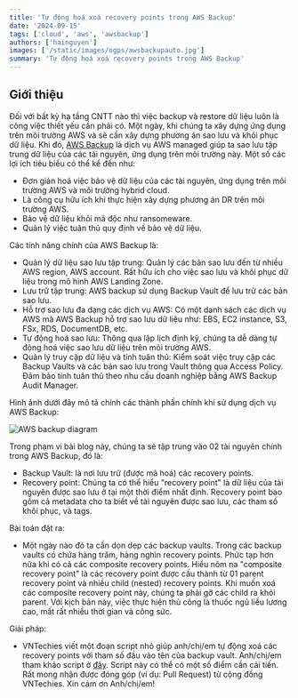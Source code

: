 ```yaml
---
title: 'Tự động hoá xoá recovery points trong AWS Backup'
date: '2024-09-15'
tags: ['cloud', 'aws', 'awsbackup']
authors: ['hainguyen']
images: ['/static/images/ogps/awsbackupauto.jpg']
summary: 'Tự động hoá xoá recovery points trong AWS Backup'
---
```


## Giới thiệu

Đối với bất kỳ hạ tầng CNTT nào thì việc backup và restore dữ liệu luôn là công việc thiết yếu cần phải có. Một ngày, khi chúng ta xây dựng ứng dụng trên môi trường AWS và sẽ cần xây dựng phương án sao lưu và khôi phục dữ liệu.
Khi đó, [AWS Backup](https://aws.amazon.com/vi/backup/) là dịch vụ AWS managed giúp ta sao lưu tập trung dữ liệu của các tài nguyên, ứng dụng trên môi trường này. Một số các lợi ích tiêu biểu có thể kể đến như:

- Đơn giản hoá việc bảo vệ dữ liệu của các tài nguyên, ứng dụng trên môi trường AWS và môi trường hybrid cloud.
- Là công cụ hữu ích khi thực hiện xây dựng phương án DR trên môi trường AWS.
- Bảo vệ dữ liệu khỏi mã độc như ransomeware.
- Quản lý việc tuân thủ quy định về bảo vệ dữ liệu.

Các tính năng chính của AWS Backup là:
- Quản lý dữ liệu sao lưu tập trung: Quản lý các bản sao lưu đến từ nhiều AWS region, AWS account. Rất hữu ích cho việc sao lưu và khôi phục dữ liệu trong mô hình AWS Landing Zone.
- Lưu trữ tập trung: AWS backup sử dụng Backup Vault để lưu trữ các bản sao lưu.
- Hỗ trợ sao lưu đa dạng các dịch vụ AWS: Có một danh sách các dịch vụ AWS mà AWS Backup hỗ trợ sao lưu dữ liệu như: EBS, EC2 instance, S3, FSx, RDS, DocumentDB, etc.
- Tự động hoá sao lưu: Thông qua lập lịch định kỳ, chúng ta dễ dàng tự động hoá việc sao lưu dữ liệu trên môi trường AWS.
- Quản lý truy cập dữ liệu và tính tuân thủ: Kiểm soát việc truy cập các Backup Vaults và các bản sao lưu trong Vault thông qua Access Policy. Đảm bảo tính tuân thủ theo nhu cầu doanh nghiệp bằng AWS Backup Audit Manager.

Hình ảnh dưới đây mô tả chính các thành phần chính khi sử dụng dịch vụ AWS Backup:

![AWS backup diagram](/static/images/assets/aws/backup/aws_backup_diagram.png)

Trong phạm vi bài blog này, chúng ta sẽ tập trung vào 02 tài nguyên chính trong AWS Backup, đó là:
- Backup Vault: là nơi lưu trữ (được mã hoá) các recovery points.
- Recovery point: Chúng ta có thể hiểu "recovery point" là dữ liệu của tài nguyên được sao lưu ở tại một thời điểm nhất định.
Recovery point bao gồm cả metadata cho ta biết về tài nguyên được sao lưu, các tham số khôi phục, và tags.

Bài toán đặt ra:
- Một ngày nào đó ta cần dọn dẹp các backup vaults. Trong các backup vaults có chứa hàng trăm, hàng nghìn recovery points. Phức tạp hơn nữa khi có cả các composite recovery points.
Hiểu nôm na "composite recovery point" là các recovery point được cấu thành từ 01 parent recovery point và nhiều child (nested) recovery points. Khi muốn xoá các composite recovery point này,
chúng ta phải gỡ các child ra khỏi parent. Với kịch bản này, việc thực hiện thủ công là thuốc ngủ liều lương cao, mất rất nhiều thời gian và công sức.

Giải pháp:
- VNTechies viết một đoạn script nhỏ giúp anh/chị/em tự động xoá các recovery points với tham số đầu vào tên của backup vault. Anh/chị/em tham khảo script ở [đây](https://github.com/vntechies/toolbox/blob/main/aws/aws_backup/delete_recovery_points.py).
Script này có thể có một số điểm cần cải tiến. Rất mong nhận được đóng góp (ví dụ: Pull Request) từ cộng đồng VNTechies. Xin cảm ơn Anh/chị/em!
